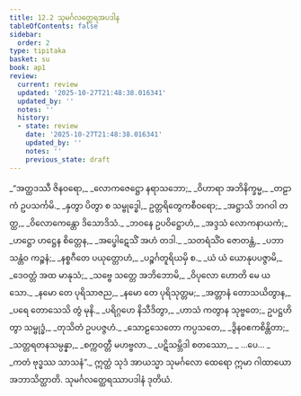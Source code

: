 ```yaml
---
title: 12.2 သုမင်္ဂလတ္ထေရအပဒါန
tableOfContents: false
sidebar:
  order: 2
type: tipitaka
basket: su
book: ap1
review:
  current: review
  updated: '2025-10-27T21:48:38.016341'
  updated_by: ''
  notes: ''
  history:
  - state: review
    date: '2025-10-27T21:48:38.016341'
    updated_by: ''
    notes: ''
    previous_state: draft
---
```



<ReviewStatus review={frontmatter.review} showDetails={true} />

<HypothesisAnnotation frontmatter={frontmatter} />

<DynamicBreadcrumb />

<Division number="11" book="ap1" e="ch" v="20" p="162">

<Paragraph number="1953" type="verses" book="ap1">
_“အတ္ထဒဿီ ဇိနဝရော,_  
_လောကဇေဋ္ဌော နရာသဘော;_  
_ဝိဟာရာ အဘိနိက္ခမ္မ,_  
_တဠာကံ ဥပသင်္ကမိ._  

</Paragraph>

</Division>
<Division number="12" book="ap1" e="ch" v="20" p="162">

<Paragraph number="1954" type="verses" book="ap1">
_နှတွာ ပိတွာ စ သမ္ဗုဒ္ဓေါ,_  
ဥတ္တရိတွေကစီဝရော;_  
_အဋ္ဌာသိ ဘဂဝါ တတ္ထ,_  
_ဝိလောကေန္တော ဒိသောဒိသံ._  

</Paragraph>

</Division>
<Division number="13" book="ap1" e="ch" v="20" p="162">

<Paragraph number="1955" type="verses" book="ap1">
_ဘဝနေ ဥပဝိဋ္ဌောဟံ,_  
_အဒ္ဒသံ လောကနာယကံ;_  
_ဟဋ္ဌော ဟဋ္ဌေန စိတ္တေန,_  
_အပ္ဖေါဋေသိံ အဟံ တဒါ._  

</Paragraph>

</Division>
<Division number="14" book="ap1" e="ch" v="20" p="162">

<Paragraph number="1956" type="verses" book="ap1">
_သတရံသိံဝ ဇောတန္တံ,_  
_ပဘာသန္တံဝ ကဉ္စနံ;_  
_နစ္စဂီတေ ပယုတ္တောဟံ,_  
_ပဉ္စင်္ဂတူရိယမှိ စ._  

</Paragraph>

</Division>
<Division number="15" book="ap1" e="ch" v="20" p="162">

<Paragraph number="1957" type="verses" book="ap1">
_ယံ ယံ ယောနုပပဇ္ဇာမိ,_  
_ဒေဝတ္တံ အထ မာနုသံ;_  
_သဗ္ဗေ သတ္တေ အဘိဘောမိ,_  
_ဝိပုလော ဟောတိ မေ ယသော._  

</Paragraph>

</Division>
<Division number="16" book="ap1" e="ch" v="20" p="162">

<Paragraph number="1958" type="verses" book="ap1">
_နမော တေ ပုရိသာဇည,_  
_နမော တေ ပုရိသုတ္တမ;_  
_အတ္တာနံ တောသယိတွာန,_  
_ပရေ တောသေသိ တွံ မုနိ._  

</Paragraph>

</Division>
<Division number="17" book="ap1" e="ch" v="20" p="162">

<Paragraph number="1959" type="verses" book="ap1">
_ပရိဂ္ဂဟေ နိသီဒိတွာ,_  
_ဟာသံ ကတွာန သုဗ္ဗတေ;_  
ဥပဋ္ဌဟိတွာ သမ္ဗုဒ္ဓံ,_  
_တုသိတံ ဥပပဇ္ဇဟံ._  

</Paragraph>

</Division>
<Division number="18" book="ap1" e="ch" v="20" p="162">

<Paragraph number="1960" type="verses" book="ap1">
_သောဠသေတော ကပ္ပသတေ,_  
_ဒွိနဝဧကစိန္တိတာ;_  
_သတ္တရတနသမ္ပန္နာ,_  
_စက္ကဝတ္တီ မဟဗ္ဗလာ._  

</Paragraph>

</Division>
<Division number="19" book="ap1" e="ch" v="20" p="162">

<Paragraph number="1961" type="verses" book="ap1">
_ပဋိသမ္ဘိဒါ စတဿော,_  
_ …ပေ… _  
_ကတံ ဗုဒ္ဓဿ သာသနံ”._  

</Paragraph>

<Paragraph number="1962" book="ap1">
ဣတ္ထံ သုဒံ အာယသ္မာ သုမင်္ဂလော ထေရော ဣမာ ဂါထာယော အဘာသိတ္ထာတိ.

</Paragraph>
</Division>

<Paragraph number="1963" type="center" book="ap1">
သုမင်္ဂလတ္ထေရဿာပဒါနံ ဒုတိယံ.
</Paragraph>